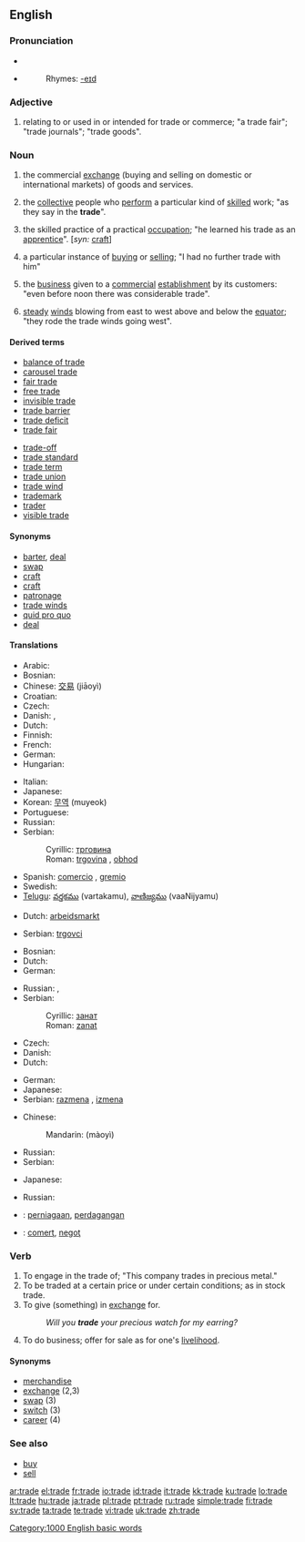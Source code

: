 {{wikipedia|dab=trade (disambiguation)|trade}}
==English==

===Pronunciation===
{{wikipedia}}
* {{IPA|/tɹeɪd/}}
* {{audio|en-us-trade.ogg|Audio (US)}}
*: Rhymes: [[Rhymes:English:-eɪd|-eɪd]]

===Adjective===
{{en-adj|-}}

# relating to or used in or intended for trade or commerce; "a trade fair"; "trade journals"; "trade goods".

===Noun===
{{en-noun|s|-}}

# {{uncountable}} the commercial [[exchange]] (buying and selling on domestic or international markets) of goods and services.
# {{countable}} the [[collective]] people who [[perform]] a particular kind of [[skilled]] work; "as they say in the '''trade'''".
# {{countable}} the skilled practice of a practical [[occupation]]; "he learned his trade as an [[apprentice]]". [''syn:'' [[craft]]]
# {{countable}} a particular instance of [[buy]]ing or [[sell]]ing; "I had no further trade with him"
# {{uncountable}} the [[business]] given to a [[commercial]] [[establishment]] by its customers: "even before noon there was considerable trade".
# {{uncountable}} [[steady]] [[wind]]s blowing from east to west above and below the [[equator]]; "they rode the trade winds going west".

====Derived terms====
{{rel-top}}
*[[balance of trade]]
*[[carousel trade]]
*[[fair trade]]
*[[free trade]]
*[[invisible trade]]
*[[trade barrier]]
*[[trade deficit]]
*[[trade fair]]
{{rel-mid}}
*[[trade-off]]
*[[trade standard]]
*[[trade term]]
*[[trade union]]
*[[trade wind]]
*[[trademark]]
*[[trader]]
*[[visible trade]]
{{rel-bottom}}

====Synonyms====
* [[barter]], [[deal]]
* [[swap]]
* [[craft]]
* [[craft]]
* [[patronage]]
* [[trade winds]]
* [[quid pro quo]]
* [[deal]]

====Translations====
{{trans-top|exchange}}
* Arabic: {{Arab|[[تجارة]]}} {{unicode|(tijāra)}} {{f}}
* Bosnian: {{t-|bs|trgovina|f}}
* Chinese: [[交易]] (jiāoyì)
* Croatian: {{t-|hr|trgovina|f}}
* Czech: {{t+|cs|obchod|m}}
* Danish: {{t-|da|handel}}, {{t-|da|byttehandel}}
* Dutch: {{t+|nl|handel|m}}
* Finnish: {{t+|fi|kauppa}}
* French: {{t+|fr|commerce|m}}
* German: {{t+|de|Handel|m}}
* Hungarian: {{t+|hu|kereskedelem}}
{{trans-mid}}
* Italian: {{t+|it|commercio|m}}
* Japanese: {{t-|ja|貿易|tr=bōeki|sc=Jpan}}
* Korean: [[무역]] (muyeok)
* Portuguese: {{t+|pt|comércio|m}}
* Russian: {{t+|ru|торговля|f|tr=torgóvlja|sc=Cyrl}}
* Serbian:
*: Cyrillic: [[трговина]] {{f}}
*: Roman: [[trgovina]] {{f}}, [[obhod]]
* Spanish: [[comercio]] {{m}}, [[gremio]] {{m}}
* Swedish: {{t-|sv|handel|c}}
* [[Telugu]]: [[వర్తకము]] (vartakamu), [[వాణిజ్యము]] (vaaNijyamu)
{{trans-bottom}}

{{trans-top|collective group of people}}
* Dutch: [[arbeidsmarkt]] {{f}}
{{trans-mid}}
* Serbian: [[trgovci]] {{m|p}}
{{trans-bottom}}

{{trans-top|skilled practice}}
* Bosnian: {{t-|bs|zanat|m}}
* Dutch: {{t+|nl|gilde|m}}
* German: {{t+|de|Handwerk|n}}
{{trans-mid}}
* Russian: {{t|ru|ремесло|n|tr=r'emesló|sc=Cyrl}}, {{t|ru|профессия|f|tr=prof'éssija|sc=Cyrl}}
* Serbian:
*: Cyrillic: [[занат]] {{m}}
*: Roman: [[zanat]] {{m}}
{{trans-bottom}}

{{trans-top|instance of buying or selling}}
* Czech: {{t+|cs|obchod|m}}
* Danish: {{t-|da|handel|c}}
* Dutch: {{t+|nl|handel|m}}
{{trans-mid}}
* German: {{t+|de|Handel|m}}
* Japanese: {{t-|ja|商売|tr=shōbai|sc=Jpan}}
* Serbian: [[razmena]] {{f}}, [[izmena]] {{f}}
{{trans-bottom}}

{{trans-top|business}}
* Chinese:
*: Mandarin: {{zh-ts|貿易|贸易}} (màoyì)
{{trans-mid}}
* Russian: {{t+|ru|торговля|f|tr=torgóvlja|sc=Cyrl}}
* Serbian: {{t-|sr|trgovina|f}}
{{trans-bottom}}

{{trans-top|winds}}
* Japanese: {{t|ja|貿易風|tr=bōekifū|sc=Jpan}}
{{trans-mid}}
* Russian: {{t|ru|пассат|m|sc=Cyrl|tr=passát}}
{{trans-bottom}}

{{checktrans-top}}
* {{ttbc|Indonesian}}: [[niaga|perniagaan]], [[dagang|perdagangan]]
* {{ttbc|Romanian}}: [[comerţ]], [[negoţ]]
{{trans-bottom}}

===Verb===
{{en-verb|trad|ing}}

# To engage in the trade of; "This company trades in precious metal."
# To be traded at a certain price or under certain conditions; as in stock trade.
# To give (something) in [[exchange]] for.
#: ''Will you '''trade''' your precious watch for my earring?''
# To do business; offer for sale as for one's [[livelihood]].



====Synonyms====
* [[merchandise]]
* [[exchange]] (2,3)
* [[swap]] (3)
* [[switch]] (3)
* [[career]] (4)

===See also===
* [[buy]]
* [[sell]]

[[Category:1000 English basic words]]

[[ar:trade]]
[[el:trade]]
[[fr:trade]]
[[io:trade]]
[[id:trade]]
[[it:trade]]
[[kk:trade]]
[[ku:trade]]
[[lo:trade]]
[[lt:trade]]
[[hu:trade]]
[[ja:trade]]
[[pl:trade]]
[[pt:trade]]
[[ru:trade]]
[[simple:trade]]
[[fi:trade]]
[[sv:trade]]
[[ta:trade]]
[[te:trade]]
[[vi:trade]]
[[uk:trade]]
[[zh:trade]]